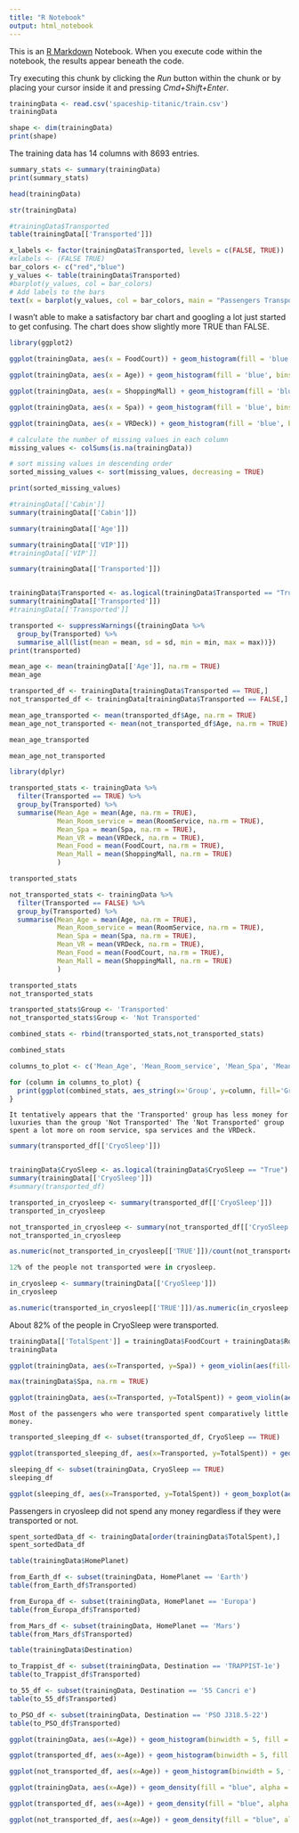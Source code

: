 ```yaml
---
title: "R Notebook"
output: html_notebook
---
```


This is an [R Markdown](http://rmarkdown.rstudio.com) Notebook. When you execute code within the notebook, the results appear beneath the code.

Try executing this chunk by clicking the *Run* button within the chunk or by placing your cursor inside it and pressing *Cmd+Shift+Enter*.

```r
trainingData <- read.csv('spaceship-titanic/train.csv')
trainingData
```

```r
shape <- dim(trainingData)
print(shape)
```

The training data has 14 columns with 8693 entries.

```r
summary_stats <- summary(trainingData)
print(summary_stats)
```

```r
head(trainingData)
```

```r
str(trainingData)
```

```r
#trainingData$Transported
table(trainingData[['Transported']])
```

```r
x_labels <- factor(trainingData$Transported, levels = c(FALSE, TRUE))
#xlabels <- (FALSE TRUE)
bar_colors <- c("red","blue")
y_values <- table(trainingData$Transported)
#barplot(y_values, col = bar_colors)
# Add labels to the bars
text(x = barplot(y_values, col = bar_colors, main = "Passengers Transported"), y = y_values, labels = y_values, pos = 3, cex = 0.8)
```

I wasn't able to make a satisfactory bar chart and googling a lot just started to get confusing. The chart does show slightly more TRUE than FALSE.

```r
library(ggplot2)


```

```r
ggplot(trainingData, aes(x = FoodCourt)) + geom_histogram(fill = 'blue', bins = 50)
```

```r
ggplot(trainingData, aes(x = Age)) + geom_histogram(fill = 'blue', bins = 50)
```

```r
ggplot(trainingData, aes(x = ShoppingMall) + geom_histogram(fill = 'blue', bins = 50)
```

```r
ggplot(trainingData, aes(x = Spa)) + geom_histogram(fill = 'blue', bins = 50)
```

```r
ggplot(trainingData, aes(x = VRDeck)) + geom_histogram(fill = 'blue', bins = 50)
```

```r
# calculate the number of missing values in each column
missing_values <- colSums(is.na(trainingData))

# sort missing values in descending order
sorted_missing_values <- sort(missing_values, decreasing = TRUE)

print(sorted_missing_values)
```

```r
#trainingData[['Cabin']]
summary(trainingData[['Cabin']])
```

```r
summary(trainingData[['Age']])
```

```r
summary(trainingData[['VIP']])
#trainingData[['VIP']]
```

```r
summary(trainingData[['Transported']])
```

```Transported
```

```r
trainingData$Transported <- as.logical(trainingData$Transported == "True")
summary(trainingData[['Transported']])
#trainingData[['Transported']]
```

```r
transported <- suppressWarnings({trainingData %>%
  group_by(Transported) %>%
  summarise_all(list(mean = mean, sd = sd, min = min, max = max))})
print(transported)
```

```r
mean_age <- mean(trainingData[['Age']], na.rm = TRUE)
mean_age
```

```r
transported_df <- trainingData[trainingData$Transported == TRUE,]
not_transported_df <- trainingData[trainingData$Transported == FALSE,]
```

```r
mean_age_transported <- mean(transported_df$Age, na.rm = TRUE)
mean_age_not_transported <- mean(not_transported_df$Age, na.rm = TRUE)
```

```r
mean_age_transported
```

```r
mean_age_not_transported
```

```r
library(dplyr)

transported_stats <- trainingData %>%
  filter(Transported == TRUE) %>%
  group_by(Transported) %>%
  summarise(Mean_Age = mean(Age, na.rm = TRUE),
            Mean_Room_service = mean(RoomService, na.rm = TRUE),
            Mean_Spa = mean(Spa, na.rm = TRUE),
            Mean_VR = mean(VRDeck, na.rm = TRUE),
            Mean_Food = mean(FoodCourt, na.rm = TRUE),
            Mean_Mall = mean(ShoppingMall, na.rm = TRUE)
            )
```

```r
transported_stats
```

```r
not_transported_stats <- trainingData %>%
  filter(Transported == FALSE) %>%
  group_by(Transported) %>%
  summarise(Mean_Age = mean(Age, na.rm = TRUE),
            Mean_Room_service = mean(RoomService, na.rm = TRUE),
            Mean_Spa = mean(Spa, na.rm = TRUE),
            Mean_VR = mean(VRDeck, na.rm = TRUE),
            Mean_Food = mean(FoodCourt, na.rm = TRUE),
            Mean_Mall = mean(ShoppingMall, na.rm = TRUE)
            )
```

```r
transported_stats
not_transported_stats
```

```r
transported_stats$Group <- 'Transported'
not_transported_stats$Group <- 'Not Transported'

combined_stats <- rbind(transported_stats,not_transported_stats)

combined_stats
```

```r
columns_to_plot <- c('Mean_Age', 'Mean_Room_service', 'Mean_Spa', 'Mean_VR', 'Mean_Food', 'Mean_Mall')

for (column in columns_to_plot) {
  print(ggplot(combined_stats, aes_string(x='Group', y=column, fill='Group')) + geom_bar(stat='identity', position = 'dodge') + labs(title = paste("Comparison of", column), x="Group", y=column, fill="Group"))
}
```

```There

It tentatively appears that the 'Transported' group has less money for luxuries than the group 'Not Transported' The 'Not Transported' group spent a lot more on room service, spa services and the VRDeck.
```

```r
summary(transported_df[['CryoSleep']])
```

```CryoSleep
```

```r
trainingData$CryoSleep <- as.logical(trainingData$CryoSleep == "True")
summary(trainingData[['CryoSleep']])
#summary(transported_df)
```

```r
transported_in_cryosleep <- summary(transported_df[['CryoSleep']])
transported_in_cryosleep
```

```r
not_transported_in_cryosleep <- summary(not_transported_df[['CryoSleep']])
not_transported_in_cryosleep
```

```r
as.numeric(not_transported_in_cryosleep[['TRUE']])/count(not_transported_df)
```

```r
12% of the people not transported were in cryosleep.
```

```r
in_cryosleep <- summary(trainingData[['CryoSleep']])
in_cryosleep
```

```r
as.numeric(transported_in_cryosleep[['TRUE']])/as.numeric(in_cryosleep[['TRUE']])
```

About 82% of the people in CryoSleep were transported.

```r
trainingData[['TotalSpent']] = trainingData$FoodCourt + trainingData$RoomService + trainingData$Spa + trainingData$VRDeck + trainingData$ShoppingMall
trainingData
```

```r
ggplot(trainingData, aes(x=Transported, y=Spa)) + geom_violin(aes(fill=Transported), trim=FALSE) + labs(x="Transported", y="Spa")
```

```r
max(trainingData$Spa, na.rm = TRUE)
```

```r
ggplot(trainingData, aes(x=Transported, y=TotalSpent)) + geom_violin(aes(fill=Transported), trim=FALSE) + labs(x="Transported", y="Total Spent")
```

```The
Most of the passengers who were transported spent comparatively little money.
```

```r
transported_sleeping_df <- subset(transported_df, CryoSleep == TRUE)
```

```r
ggplot(transported_sleeping_df, aes(x=Transported, y=TotalSpent)) + geom_boxplot(aes(fill=Transported)) + labs(x="Transported", y="Total Spent")
```

```r
sleeping_df <- subset(trainingData, CryoSleep == TRUE)
sleeping_df
```

```r
ggplot(sleeping_df, aes(x=Transported, y=TotalSpent)) + geom_boxplot(aes(fill=Transported)) + labs(x="Transported", y="Total Spent")
```

Passengers in cryosleep did not spend any money regardless if they were transported or not.

```r
spent_sortedData_df <- trainingData[order(trainingData$TotalSpent),]
spent_sortedData_df
```

```r
table(trainingData$HomePlanet)
```

```r
from_Earth_df <- subset(trainingData, HomePlanet == 'Earth')
table(from_Earth_df$Transported)
```

```r
from_Europa_df <- subset(trainingData, HomePlanet == 'Europa')
table(from_Europa_df$Transported)
```

```r
from_Mars_df <- subset(trainingData, HomePlanet == 'Mars')
table(from_Mars_df$Transported)
```

```r
table(trainingData$Destination)
```

```r
to_Trappist_df <- subset(trainingData, Destination == 'TRAPPIST-1e')
table(to_Trappist_df$Transported)
```

```r
to_55_df <- subset(trainingData, Destination == '55 Cancri e')
table(to_55_df$Transported)
```

```r
to_PSO_df <- subset(trainingData, Destination == 'PSO J318.5-22')
table(to_PSO_df$Transported)
```

```r
ggplot(trainingData, aes(x=Age)) + geom_histogram(binwidth = 5, fill = "blue", color = "black") + labs(title = "Histogram of Age", x = "Age", y = "Frequency")
```

```r
ggplot(transported_df, aes(x=Age)) + geom_histogram(binwidth = 5, fill = "blue", color = "black") + labs(title = "Ages of Transported", x = "Age", y = "Frequency")
```

```r
ggplot(not_transported_df, aes(x=Age)) + geom_histogram(binwidth = 5, fill = "blue", color = "black") + labs(title = "Ages of Not Transported", x = "Age", y = "Frequency")
```

```r
ggplot(trainingData, aes(x=Age)) + geom_density(fill = "blue", alpha = .5) + labs(title = "Density Plot of Age", x = "Age", y = "Density")
```

```r
ggplot(transported_df, aes(x=Age)) + geom_density(fill = "blue", alpha = .5) + labs(title = "Density Plot of Age", x = "Age", y = "Density")
```

```r
ggplot(not_transported_df, aes(x=Age)) + geom_density(fill = "blue", alpha = .5) + labs(title = "Density Plot of Age", x = "Age", y = "Density")
```
